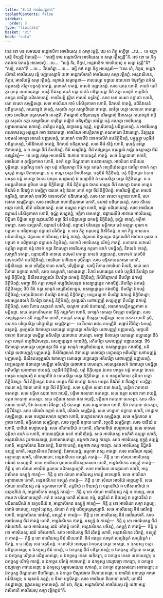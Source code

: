 ```yaml
---
title: "8.13 អាចរិយវត្តកថា"
tableOfContents: false
sidebar:
  order: 5
type: "tipitaka"
basket: "vi"
book: "cula"
---
```



<DynamicBreadcrumb />

<Division number="379" book="cula">

<Paragraph number="1739" book="cula">
តេន ខោ បន សមយេន អន្តេវាសិកា អាចរិយេសុ ន សម្មា វត្តន្តិ. យេ តេ ភិក្ខូ អប្បិច្ឆា …បេ…  តេ ឧជ្ឈាយន្តិ ខិយ្យន្តិ វិបាចេន្តិ—  “កថញ្ហិ នាម អន្តេវាសិកា អាចរិយេសុ ន សម្មា វត្តិស្សន្តី”តិ. អថ ខោ តេ ភិក្ខូ ភគវតោ ឯតមត្ថំ អារោចេសុំ …បេ…  “សច្ចំ កិរ, ភិក្ខវេ, អន្តេវាសិកា អាចរិយេសុ ន សម្មា វត្តន្តី”តិ? “សច្ចំ, ភគវា”តិ …បេ…  វិគរហិត្វា …បេ…  ធម្មឹ កថំ កត្វា ភិក្ខូ អាមន្តេសិ—
</Paragraph>

</Division>
<Division number="380" book="cula">

<Paragraph number="1740" book="cula">
“តេន ហិ, ភិក្ខវេ, អន្តេវាសិកានំ អាចរិយេសុ វត្តំ បញ្ញបេស្សាមិ យថា អន្តេវាសិកេហិ អាចរិយេសុ សម្មា វត្តិតព្ពំ. អន្តេវាសិកេន, ភិក្ខវេ, អាចរិយម្ហិ សម្មា វត្តិតព្ពំ. តត្រាយំ សម្មាវត្តនា—
</Paragraph>

<Paragraph number="1741" book="cula">
កាលស្សេវ ឧដ្ឋាយ ឧបាហនា ឱមុញ្ចិត្វា ឯកំសំ ឧត្តរាសង្គំ ករិត្វា ទន្តកដ្ឋំ ទាតព្ពំ, មុខោទកំ ទាតព្ពំ, អាសនំ បញ្ញបេតព្ពំ. សចេ យាគុ ហោតិ, ភាជនំ ធោវិត្វា យាគុ ឧបនាមេតព្ពា. យាគុំ បីតស្ស ឧទកំ ទត្វា ភាជនំ បដិគ្គហេត្វា នីចំ កត្វា សាធុកំ អប្បដិឃំសន្តេន ធោវិត្វា បដិសាមេតព្ពំ. អាចរិយម្ហិ វុដ្ឋិតេ អាសនំ ឧទ្ធរិតព្ពំ. សចេ សោ ទេសោ ឧក្លាបោ ហោតិ, សោ ទេសោ សម្មជ្ជិតព្ពោ.
</Paragraph>

<Paragraph number="1742" book="cula">
សចេ អាចរិយោ គាមំ បវិសិតុកាមោ ហោតិ, និវាសនំ ទាតព្ពំ, បដិនិវាសនំ បដិគ្គហេតព្ពំ, កាយពន្ធនំ ទាតព្ពំ, សគុណំ កត្វា សង្ឃាដិយោ ទាតព្ពា, ធោវិត្វា បត្តោ សោទកោ ទាតព្ពោ. សចេ អាចរិយោ បច្ឆាសមណំ អាកង្ខតិ, តិមណ្ឌលំ បដិច្ឆាទេន្តេន បរិមណ្ឌលំ និវាសេត្វា កាយពន្ធនំ ពន្ធិត្វា សគុណំ កត្វា សង្ឃាដិយោ បារុបិត្វា គណ្ឋិកំ បដិមុញ្ចិត្វា ធោវិត្វា បត្តំ គហេត្វា អាចរិយស្ស បច្ឆាសមណេន ហោតព្ពំ. នាតិទូរេ គន្តព្ពំ, នាច្ចាសន្នេ គន្តព្ពំ, បត្តបរិយាបន្នំ បដិគ្គហេតព្ពំ. ន អាចរិយស្ស ភណមានស្ស អន្តរន្តរា កថា ឱបាតេតព្ពា. អាចរិយោ អាបត្តិសាមន្តា ភណមានោ និវារេតព្ពោ.
</Paragraph>

<Paragraph number="1743" book="cula">
និវត្តន្តេន បឋមតរំ អាគន្ត្វា អាសនំ បញ្ញបេតព្ពំ, បាទោទកំ បាទបីឋំ បាទកថលិកំ ឧបនិក្ខិបិតព្ពំ, បច្ចុគ្គន្ត្វា បត្តចីវរំ បដិគ្គហេតព្ពំ, បដិនិវាសនំ ទាតព្ពំ, និវាសនំ បដិគ្គហេតព្ពំ. សចេ ចីវរំ សិន្នំ ហោតិ, មុហុត្តំ ឧណ្ហេ ឱតាបេតព្ពំ, ន ច ឧណ្ហេ ចីវរំ និទហិតព្ពំ. ចីវរំ សង្ឃរិតព្ពំ. ចីវរំ សង្ឃរន្តេន ចតុរង្គុលំ កណ្ណំ ឧស្សារេត្វា ចីវរំ សង្ឃរិតព្ពំ—  មា មជ្ឈេ ភង្គោ អហោសីតិ. ឱភោគេ កាយពន្ធនំ កាតព្ពំ.
</Paragraph>

<Paragraph number="1744" book="cula">
សចេ បិណ្ឌបាតោ ហោតិ, អាចរិយោ ច ភុញ្ជិតុកាមោ ហោតិ, ឧទកំ ទត្វា បិណ្ឌបាតោ ឧបនាមេតព្ពោ. អាចរិយោ បានីយេន បុច្ឆិតព្ពោ. ភុត្តាវិស្ស ឧទកំ ទត្វា បត្តំ បដិគ្គហេត្វា នីចំ កត្វា សាធុកំ អប្បដិឃំសន្តេន ធោវិត្វា វោទកំ កត្វា មុហុត្តំ ឧណ្ហេ ឱតាបេតព្ពោ, ន ច ឧណ្ហេ បត្តោ និទហិតព្ពោ. បត្តចីវរំ និក្ខិបិតព្ពំ. បត្តំ និក្ខិបន្តេន ឯកេន ហត្ថេន បត្តំ គហេត្វា ឯកេន ហត្ថេន ហេដ្ឋាមញ្ចំ វា ហេដ្ឋាបីឋំ វា បរាមសិត្វា បត្តោ និក្ខិបិតព្ពោ. ន ច អនន្តរហិតាយ ភូមិយា បត្តោ និក្ខិបិតព្ពោ. ចីវរំ និក្ខិបន្តេន ឯកេន ហត្ថេន ចីវរំ គហេត្វា ឯកេន ហត្ថេន ចីវរវំសំ វា ចីវររជ្ជុំ វា បមជ្ជិត្វា បារតោ អន្តំ ឱរតោ ភោគំ កត្វា ចីវរំ និក្ខិបិតព្ពំ. អាចរិយម្ហិ វុដ្ឋិតេ អាសនំ ឧទ្ធរិតព្ពំ, បាទោទកំ បាទបីឋំ បាទកថលិកំ បដិសាមេតព្ពំ. សចេ សោ ទេសោ ឧក្លាបោ ហោតិ, សោ ទេសោ សម្មជ្ជិតព្ពោ.
</Paragraph>

<Paragraph number="1745" book="cula">
សចេ អាចរិយោ នហាយិតុកាមោ ហោតិ, នហានំ បដិយាទេតព្ពំ. សចេ សីតេន អត្ថោ ហោតិ, សីតំ បដិយាទេតព្ពំ. សចេ ឧណ្ហេន អត្ថោ ហោតិ, ឧណ្ហំ បដិយាទេតព្ពំ.
</Paragraph>

<Paragraph number="1746" book="cula">
សចេ អាចរិយោ ជន្តាឃរំ បវិសិតុកាមោ ហោតិ, ចុណ្ណំ សន្នេតព្ពំ, មត្តិកា តេមេតព្ពា, ជន្តាឃរបីឋំ អាទាយ អាចរិយស្ស បិដ្ឋិតោ បិដ្ឋិតោ គន្ត្វា ជន្តាឃរបីឋំ ទត្វា ចីវរំ បដិគ្គហេត្វា ឯកមន្តំ និក្ខិបិតព្ពំ, ចុណ្ណំ ទាតព្ពំ, មត្តិកា ទាតព្ពា. សចេ ឧស្សហតិ, ជន្តាឃរំ បវិសិតព្ពំ. ជន្តាឃរំ បវិសន្តេន មត្តិកាយ មុខំ មក្ខេត្វា បុរតោ ច បច្ឆតោ ច បដិច្ឆាទេត្វា ជន្តាឃរំ បវិសិតព្ពំ. ន ថេរេ ភិក្ខូ អនុបខជ្ជ និសីទិតព្ពំ. ន នវា ភិក្ខូ អាសនេន បដិពាហិតព្ពា. ជន្តាឃរេ អាចរិយស្ស បរិកម្មំ កាតព្ពំ. ជន្តាឃរា និក្ខមន្តេន ជន្តាឃរបីឋំ អាទាយ បុរតោ ច បច្ឆតោ ច បដិច្ឆាទេត្វា ជន្តាឃរា និក្ខមិតព្ពំ.
</Paragraph>

<Paragraph number="1747" book="cula">
ឧទកេបិ អាចរិយស្ស បរិកម្មំ កាតព្ពំ. នហាតេន បឋមតរំ ឧត្តរិត្វា អត្តនោ គត្តំ វោទកំ កត្វា និវាសេត្វា អាចរិយស្ស គត្តតោ ឧទកំ បមជ្ជិតព្ពំ, និវាសនំ ទាតព្ពំ, សង្ឃាដិ ទាតព្ពា, ជន្តាឃរបីឋំ អាទាយ បឋមតរំ អាគន្ត្វា អាសនំ បញ្ញបេតព្ពំ, បាទោទកំ បាទបីឋំ បាទកថលិកំ ឧបនិក្ខិបិតព្ពំ. អាចរិយោ បានីយេន បុច្ឆិតព្ពោ. សចេ ឧទ្ទិសាបេតុកាមោ ហោតិ, ឧទ្ទិសិតព្ពោ. សចេ បរិបុច្ឆិតុកាមោ ហោតិ, បរិបុច្ឆិតព្ពោ.
</Paragraph>

<Paragraph number="1748" book="cula">
យស្មឹ វិហារេ អាចរិយោ វិហរតិ, សចេ សោ វិហារោ ឧក្លាបោ ហោតិ, សចេ ឧស្សហតិ, សោធេតព្ពោ. វិហារំ សោធេន្តេន បឋមំ បត្តចីវរំ នីហរិត្វា ឯកមន្តំ និក្ខិបិតព្ពំ; និសីទនបច្ចត្ថរណំ នីហរិត្វា ឯកមន្តំ និក្ខិបិតព្ពំ; ភិសិពិព្ពោហនំ នីហរិត្វា ឯកមន្តំ និក្ខិបិតព្ពំ; មញ្ចោ នីចំ កត្វា សាធុកំ អប្បដិឃំសន្តេន អសង្ឃដ្ដេន្តេន កវាដបិដ្ឋំ, នីហរិត្វា ឯកមន្តំ និក្ខិបិតព្ពោ; បីឋំ នីចំ កត្វា សាធុកំ អប្បដិឃំសន្តេន, អសង្ឃដ្ដេន្តេន កវាដបិដ្ឋំ, នីហរិត្វា ឯកមន្តំ និក្ខិបិតព្ពំ; មញ្ចបដិបាទកា នីហរិត្វា ឯកមន្តំ និក្ខិបិតព្ពា; ខេឡមល្លកោ នីហរិត្វា ឯកមន្តំ និក្ខិបិតព្ពោ; អបស្សេនផលកំ នីហរិត្វា ឯកមន្តំ និក្ខិបិតព្ពំ; ភូមត្ថរណំ យថាបញ្ញត្តំ សល្លក្ខេត្វា នីហរិត្វា ឯកមន្តំ និក្ខិបិតព្ពំ. សចេ វិហារេ សន្តានកំ ហោតិ, ឧល្លោកា បឋមំ ឱហារេតព្ពំ, អាលោកសន្ធិកណ្ណភាគា បមជ្ជិតព្ពា. សចេ គេរុកបរិកម្មកតា ភិត្តិ កណ្ណកិតា ហោតិ, ចោឡកំ តេមេត្វា បីឡេត្វា បមជ្ជិតព្ពា. សចេ កាឡវណ្ណកតា ភូមិ កណ្ណកិតា ហោតិ, ចោឡកំ តេមេត្វា បីឡេត្វា បមជ្ជិតព្ពា. សចេ អកតា ហោតិ ភូមិ, ឧទកេន បរិប្ផោសិត្វា បរិប្ផោសិត្វា សម្មជ្ជិតព្ពា—  មា វិហារោ រជេន ឧហញ្ញីតិ. សង្ការំ វិចិនិត្វា ឯកមន្តំ ឆឌ្ឌេតព្ពំ.
</Paragraph>

<Paragraph number="1749" book="cula">
ភូមត្ថរណំ ឱតាបេត្វា សោធេត្វា បប្ផោដេត្វា អតិហរិត្វា យថាបញ្ញត្តំ បញ្ញបេតព្ពំ. មញ្ចបដិបាទកា ឱតាបេត្វា បមជ្ជិត្វា អតិហរិត្វា យថាឋានេ ឋបេតព្ពា. មញ្ចោ ឱតាបេត្វា សោធេត្វា បប្ផោដេត្វា នីចំ កត្វា សាធុកំ អប្បដិឃំសន្តេន, អសង្ឃដ្ដេន្តេន កវាដបិដ្ឋំ, អតិហរិត្វា យថាបញ្ញត្តំ បញ្ញបេតព្ពោ. បីឋំ ឱតាបេត្វា សោធេត្វា បប្ផោដេត្វា នីចំ កត្វា សាធុកំ អប្បដិឃំសន្តេន, អសង្ឃដ្ដេន្តេន កវាដបិដ្ឋំ, អតិហរិត្វា យថាបញ្ញត្តំ បញ្ញបេតព្ពំ. ភិសិពិព្ពោហនំ ឱតាបេត្វា សោធេត្វា បប្ផោដេត្វា អតិហរិត្វា យថាបញ្ញត្តំ បញ្ញបេតព្ពំ. និសីទនបច្ចត្ថរណំ ឱតាបេត្វា សោធេត្វា បប្ផោដេត្វា អតិហរិត្វា យថាបញ្ញត្តំ បញ្ញបេតព្ពំ. ខេឡមល្លកោ ឱតាបេត្វា បមជ្ជិត្វា អតិហរិត្វា យថាឋានេ ឋបេតព្ពោ. អបស្សេនផលកំ ឱតាបេត្វា បមជ្ជិត្វា អតិហរិត្វា យថាឋានេ ឋបេតព្ពំ. បត្តចីវរំ និក្ខិបិតព្ពំ. បត្តំ និក្ខិបន្តេន ឯកេន ហត្ថេន បត្តំ គហេត្វា ឯកេន ហត្ថេន ហេដ្ឋាមញ្ចំ វា ហេដ្ឋាបីឋំ វា បរាមសិត្វា បត្តោ និក្ខិបិតព្ពោ. ន ច អនន្តរហិតាយ ភូមិយា បត្តោ និក្ខិបិតព្ពោ. ចីវរំ និក្ខិបន្តេន ឯកេន ហត្ថេន ចីវរំ គហេត្វា ឯកេន ហត្ថេន ចីវរវំសំ វា ចីវររជ្ជុំ វា បមជ្ជិត្វា បារតោ អន្តំ ឱរតោ ភោគំ កត្វា ចីវរំ និក្ខិបិតព្ពំ.
</Paragraph>

<Paragraph number="1750" book="cula">
សចេ បុរត្ថិមា សរជា វាតា វាយន្តិ, បុរត្ថិមា វាតបានា ថកេតព្ពា. សចេ បច្ឆិមា សរជា វាតា វាយន្តិ, បច្ឆិមា វាតបានា ថកេតព្ពា. សចេ ឧត្តរា សរជា វាតា វាយន្តិ, ឧត្តរា វាតបានា ថកេតព្ពា. សចេ ទក្ខិណា សរជា វាតា វាយន្តិ, ទក្ខិណា វាតបានា ថកេតព្ពា. សចេ សីតកាលោ ហោតិ, ទិវា វាតបានា វិវរិតព្ពា, រត្តឹ ថកេតព្ពា. សចេ ឧណ្ហកាលោ ហោតិ, ទិវា វាតបានា ថកេតព្ពា, រត្តឹ វិវរិតព្ពា.
</Paragraph>

<Paragraph number="1751" book="cula">
សចេ បរិវេណំ ឧក្លាបំ ហោតិ, បរិវេណំ សម្មជ្ជិតព្ពំ. សចេ កោដ្ឋកោ ឧក្លាបោ ហោតិ, កោដ្ឋកោ សម្មជ្ជិតព្ពោ. សចេ ឧបដ្ឋានសាលា ឧក្លាបា ហោតិ, ឧបដ្ឋានសាលា សម្មជ្ជិតព្ពា. សចេ អគ្គិសាលា ឧក្លាបា ហោតិ, អគ្គិសាលា សម្មជ្ជិតព្ពា. សចេ វច្ចកុដិ ឧក្លាបា ហោតិ, វច្ចកុដិ សម្មជ្ជិតព្ពា. សចេ បានីយំ ន ហោតិ, បានីយំ ឧបដ្ឋាបេតព្ពំ. សចេ បរិភោជនីយំ ន ហោតិ, បរិភោជនីយំ ឧបដ្ឋាបេតព្ពំ. សចេ អាចមនកុម្ភិយា ឧទកំ ន ហោតិ, អាចមនកុម្ភិយា ឧទកំ អាសិញ្ចិតព្ពំ.
</Paragraph>

<Paragraph number="1752" book="cula">
សចេ អាចរិយស្ស អនភិរតិ ឧប្បន្នា ហោតិ, អន្តេវាសិកេន វូបកាសេតព្ពោ, វូបកាសាបេតព្ពោ, ធម្មកថា វាស្ស កាតព្ពា. សចេ អាចរិយស្ស កុក្កុច្ចំ ឧប្បន្នំ ហោតិ, អន្តេវាសិកេន វិនោទេតព្ពំ, វិនោទាបេតព្ពំ, ធម្មកថា វាស្ស កាតព្ពា. សចេ អាចរិយស្ស ទិដ្ឋិគតំ ឧប្បន្នំ ហោតិ, អន្តេវាសិកេន វិវេចេតព្ពំ, វិវេចាបេតព្ពំ, ធម្មកថា វាស្ស កាតព្ពា. សចេ អាចរិយោ គរុធម្មំ អជ្ឈាបន្នោ ហោតិ, បរិវាសារហោ, អន្តេវាសិកេន ឧស្សុក្កំ កាតព្ពំ—  កិន្តិ នុ ខោ សំឃោ អាចរិយស្ស បរិវាសំ ទទេយ្យាតិ. សចេ អាចរិយោ មូលាយបដិកស្សនារហោ ហោតិ, អន្តេវាសិកេន ឧស្សុក្កំ កាតព្ពំ—  កិន្តិ នុ ខោ សំឃោ អាចរិយំ មូលាយ បដិកស្សេយ្យាតិ. សចេ អាចរិយោ មានត្តារហោ ហោតិ, អន្តេវាសិកេន ឧស្សុក្កំ កាតព្ពំ—  កិន្តិ នុ ខោ សំឃោ អាចរិយស្ស មានត្តំ ទទេយ្យាតិ. សចេ អាចរិយោ អព្ភានារហោ ហោតិ, អន្តេវាសិកេន ឧស្សុក្កំ កាតព្ពំ—  កិន្តិ នុ ខោ សំឃោ អាចរិយំ អព្ភេយ្យាតិ. សចេ សំឃោ អាចរិយស្ស កម្មំ កត្តុកាមោ ហោតិ, តជ្ជនីយំ វា និយស្សំ វា បព្ពាជនីយំ វា បដិសារណីយំ វា ឧក្ខេបនីយំ វា, អន្តេវាសិកេន ឧស្សុក្កំ កាតព្ពំ—  កិន្តិ នុ ខោ សំឃោ អាចរិយស្ស កម្មំ ន ករេយ្យ, លហុកាយ វា បរិណាមេយ្យាតិ. កតំ វា បនស្ស ហោតិ សំឃេន កម្មំ, តជ្ជនីយំ វា និយស្សំ វា បព្ពាជនីយំ វា បដិសារណីយំ វា ឧក្ខេបនីយំ វា, អន្តេវាសិកេន ឧស្សុក្កំ កាតព្ពំ—  កិន្តិ នុ ខោ អាចរិយោ សម្មា វត្តេយ្យ, លោមំ បាតេយ្យ, នេត្ថារំ វត្តេយ្យ, សំឃោ តំ កម្មំ បដិប្បស្សម្ភេយ្យាតិ.
</Paragraph>

<Paragraph number="1753" book="cula">
សចេ អាចរិយស្ស ចីវរំ ធោវិតព្ពំ ហោតិ, អន្តេវាសិកេន ធោវិតព្ពំ, ឧស្សុក្កំ វា កាតព្ពំ—  កិន្តិ នុ ខោ អាចរិយស្ស ចីវរំ ធោវិយេថាតិ. សចេ អាចរិយស្ស ចីវរំ កាតព្ពំ ហោតិ, អន្តេវាសិកេន កាតព្ពំ, ឧស្សុក្កំ វា កាតព្ពំ—  កិន្តិ នុ ខោ អាចរិយស្ស ចីវរំ ករិយេថាតិ. សចេ អាចរិយស្ស រជនំ បចិតព្ពំ ហោតិ, អន្តេវាសិកេន បចិតព្ពំ, ឧស្សុក្កំ វា កាតព្ពំ—  កិន្តិ នុ ខោ អាចរិយស្ស រជនំ បចិយេថាតិ. សចេ អាចរិយស្ស ចីវរំ រជិតព្ពំ ហោតិ, អន្តេវាសិកេន រជិតព្ពំ, ឧស្សុក្កំ វា កាតព្ពំ—  កិន្តិ នុ ខោ អាចរិយស្ស ចីវរំ រជិយេថាតិ. ចីវរំ រជន្តេន សាធុកំ សម្បរិវត្តកំ សម្បរិវត្តកំ រជិតព្ពំ, ន ច អច្ឆិន្នេ ថេវេ បក្កមិតព្ពំ.
</Paragraph>

<Paragraph number="1754" book="cula">
ន អាចរិយំ អនាបុច្ឆា ឯកច្ចស្ស បត្តោ ទាតព្ពោ, ន ឯកច្ចស្ស បត្តោ បដិគ្គហេតព្ពោ; ន ឯកច្ចស្ស ចីវរំ ទាតព្ពំ, ន ឯកច្ចស្ស ចីវរំ បដិគ្គហេតព្ពំ; ន ឯកច្ចស្ស បរិក្ខារោ ទាតព្ពោ, ន ឯកច្ចស្ស បរិក្ខារោ បដិគ្គហេតព្ពោ; ន ឯកច្ចស្ស កេសា ឆេទិតព្ពា, ន ឯកច្ចេន កេសា ឆេទាបេតព្ពា; ន ឯកច្ចស្ស បរិកម្មំ កាតព្ពំ, ន ឯកច្ចេន បរិកម្មំ ការាបេតព្ពំ; ន ឯកច្ចស្ស វេយ្យាវច្ចោ កាតព្ពោ, ន ឯកច្ចេន វេយ្យាវច្ចោ ការាបេតព្ពោ; ន ឯកច្ចស្ស បច្ឆាសមណេន ហោតព្ពំ, ន ឯកច្ចោ បច្ឆាសមណោ អាទាតព្ពោ; ន ឯកច្ចស្ស បិណ្ឌបាតោ នីហរិតព្ពោ, ន ឯកច្ចេន បិណ្ឌបាតោ នីហរាបេតព្ពោ; ន អាចរិយំ អនាបុច្ឆា គាមោ បវិសិតព្ពោ; ន សុសានំ គន្តព្ពំ; ន ទិសា បក្កមិតព្ពា. សចេ អាចរិយោ គិលានោ ហោតិ, យាវជីវំ ឧបដ្ឋាតព្ពោ, វុដ្ឋានមស្ស អាគមេតព្ពំ. ឥទំ ខោ, ភិក្ខវេ, អន្តេវាសិកានំ អាចរិយេសុ វត្តំ យថា អន្តេវាសិកេហិ អាចរិយេសុ សម្មា វត្តិតព្ពន៑”តិ.
</Paragraph>
</Division>